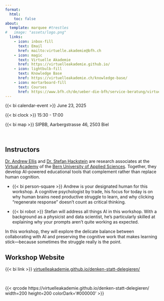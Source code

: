 ```yaml
---
format:
  html:
    toc: false
about:
  template: marquee #trestles
#   image: "assets/logo.png"
  links:
    - icon: inbox-fill
      text: Email
      href: mailto:virtuelle.akademie@bfh.ch
    - icon: magic
      text: Virtuelle Akademie
      href: https://virtuelleakademie.github.io/
    - icon: lightbulb-fill
      text: Knowledge Base
      href: https://virtuelleakademie.ch/knowledge-base/
    - icon: mortarboard-fill
      text: Courses
      href: https://www.bfh.ch/de/ueber-die-bfh/service-beratung/virtuelle-akademie/
---
```



{{< bi calendar-event >}} June 23, 2025

{{< bi clock >}} 15:30 - 17:00

{{< bi map >}} SIPBB, Aarbergstrasse 46, 2503 Biel

<br>

## Instructors

[Dr. Andrew Ellis](mailto:andrew.ellis@bfh.ch) and [Dr. Stefan Hackstein](mailto:stefan.hackstein@bfh.ch) are research associates at the [Virtual Academy](https://virtuelleakademie.ch/) of the [Bern University of Applied Sciences](https://www.bfh.ch). Together, they develop AI-powered educational tools that complement rather than replace human cognition.


- {{< bi person-square >}} Andrew is your designated human for this workshop. A cognitive psychologist by trade, his focus for today is on why human brains need productive struggle to learn, and why clicking "regenerate response" doesn't count as critical thinking.

- {{< bi robot >}} Stefan will address all things AI in this workshop. With a background as a physicist and data scientist, he's particularly skilled at explaining why your prompts aren't quite working as expected.

In this workshop, they will explore the delicate balance between collaborating with AI  and preserving the cognitive work that makes learning stick---because sometimes the struggle really is the point.


## Workshop Website

{{< bi link >}} [virtuelleakademie.github.io/denken-statt-delegieren/](https://virtuelleakademie.github.io/denken-statt-delegieren/)

<br>

{{< qrcode https://virtuelleakademie.github.io/denken-statt-delegieren/ width=200 height=200 colorDark='#000000' >}}
